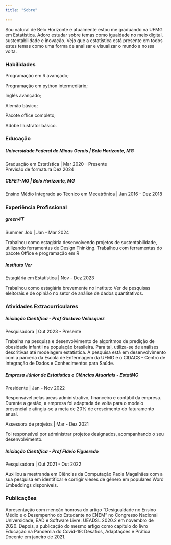 ---
title: "Sobre"
  
---

```{=html}
  <style>
body {
      background-image: url('/imagens/agua.png');
      background-size: cover;
    }
  </style>
```

Sou natural de Belo Horizonte e atualmente estou me graduando na UFMG em Estatística. Adoro estudar sobre temas como igualdade no meio digital, sustentabilidade e inovação. Vejo que a estatística está presente em todos estes temas como uma forma de analisar e visualizar o mundo a nossa volta.

### Habilidades

Programação em R avançado;

Programação em python intermediário;

Inglês avançado;

Alemão básico;

Pacote office completo;

Adobe Illustrator básico.


### Educação

##### **Universidade Federal de Minas Gerais** \| Belo Horizonte, MG

Graduação em Estatística \| Mar 2020 - Presente <br>
Previsão de formatura Dez 2024

##### **CEFET-MG** \| Belo Horizonte, MG

Ensino Médio Integrado ao Técnico em Mecatrônica \| Jan 2016 - Dez 2018

### Experiência Profissional

##### **green4T** 

Summer Job \| Jan - Mar 2024

Trabalhou como estagiária desenvolvendo projetos de sustentabilidade, utilizando ferramentas de Design Thinking. Trabalhou com ferramentas do pacote Office e programação em R

##### **Instituto Ver** 

Estagiária em Estatística \| Nov - Dez 2023

Trabalhou como estagiária brevemente no Instituto Ver de pesquisas eleitorais e de opinião no setor de análise de dados quantitativos.

### Atividades Extracurriculares

##### **Iniciação Científica - Prof Gustavo Velasquez** 

Pesquisadora \| Out 2023 - Presente

Trabalha na pesquisa e desenvolvimento de algoritmos de predição de obesidade infantil na população brasileira. Para tal, utiliza-se de análises descritivas até modelagem estatística. A pesquisa está em desenvolvimento com a parceria da Escola de Enfermagem da UFMG e o CIDACS - Centro de Integração de Dados e Conhecimentos para Saúde.

##### **Empresa Júnior de Estatística e Ciências Atuariais - EstatMG** 

Presidente \| Jan - Nov 2022

Responsável pelas áreas administrativo, financeiro e contábil da empresa. Durante a gestão, a empresa foi adaptada de volta para o modelo presencial e atingiu-se a meta de 20% de crescimento do faturamento anual.

Assessora de projetos \| Mar - Dez 2021

Foi responsável por administrar projetos designados, acompanhando o seu desenvolvimento.

##### **Iniciação Científica - Prof Flávio Figueredo** 

Pesquisadora \| Out 2021 - Out 2022

Auxiliou a mestranda em Ciências da Computação Paola Magalhães com a sua pesquisa em identificar e corrigir vieses de gênero em populares Word Embeddings disponíveis.


### Publicações

Apresentação com menção honrosa do artigo “Desigualdade no Ensino Médio e o Desempenho do Estudante no ENEM” no  Congresso Nacional Universidade, EAD e Software Livre: UEADSL 2020.2 em novembro de 2020. Depois, a publicação do mesmo artigo como capítulo do livro Educação na Pandemia do Covid-19: Desafios, Adaptações e Prática Docente em janeiro de 2021.

